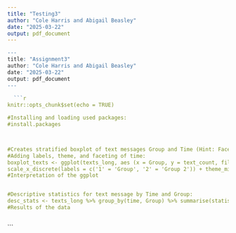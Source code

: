 ```yaml
---
title: "Testing3"
author: "Cole Harris and Abigail Beasley"
date: "2025-03-22"
output: pdf_document
---
```


```r

---
title: "Assignment3"
author: "Cole Harris and Abigail Beasley"
date: "2025-03-22"
output: pdf_document
---
  
  ```r
knitr::opts_chunk$set(echo = TRUE)

#Installing and loading used packages:
#install.packages



#Creates stratified boxplot of text messages Group and Time (Hint: Faceted box plot)
#Adding labels, theme, and faceting of time:
boxplot_texts <- ggplot(texts_long, aes (x = Group, y = text_count, fill = Group)) + geom_boxplot() + labs(title = "Ditribution of Text Messages by Group and Time", x = "Group", y = "Number of Text Messages") + 
scale_x_discrete(labels = c('1' = 'Group', '2' = 'Group 2')) + theme_minimal() + facet_wrap(~time)
#Interpretation of the ggplot


#Descriptive statistics for text message by Time and Group:
desc_stats <- texts_long %>% group_by(time, Group) %>% summarise(statistics = list(round(stat.desc(text_count, basic = TRUE, norm = FALSE), 2)))
#Results of the data



```






```
